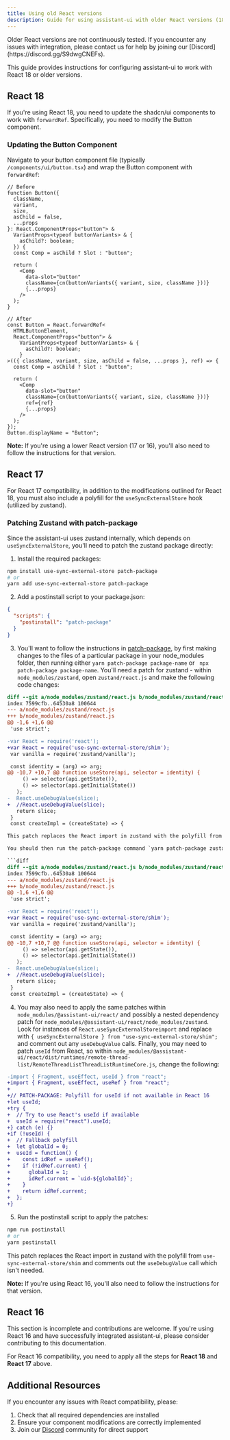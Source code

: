 ```yaml
---
title: Using old React versions
description: Guide for using assistant-ui with older React versions (18, 17, 16)
---
```



<Callout type="warning" title="Older React Versions">
  Older React versions are not continuously tested. If you encounter any issues
  with integration, please contact us for help by joining our
  [Discord](https://discord.gg/S9dwgCNEFs).
</Callout>

This guide provides instructions for configuring assistant-ui to work with React 18 or older versions.

## React 18

If you're using React 18, you need to update the shadcn/ui components to work with `forwardRef`. Specifically, you need to modify the Button component.

### Updating the Button Component

Navigate to your button component file (typically `/components/ui/button.tsx`) and wrap the Button component with `forwardRef`:

```tsx
// Before
function Button({
  className,
  variant,
  size,
  asChild = false,
  ...props
}: React.ComponentProps<"button"> &
  VariantProps<typeof buttonVariants> & {
    asChild?: boolean;
  }) {
  const Comp = asChild ? Slot : "button";

  return (
    <Comp
      data-slot="button"
      className={cn(buttonVariants({ variant, size, className }))}
      {...props}
    />
  );
}

// After
const Button = React.forwardRef<
  HTMLButtonElement,
  React.ComponentProps<"button"> &
    VariantProps<typeof buttonVariants> & {
      asChild?: boolean;
    }
>(({ className, variant, size, asChild = false, ...props }, ref) => {
  const Comp = asChild ? Slot : "button";

  return (
    <Comp
      data-slot="button"
      className={cn(buttonVariants({ variant, size, className }))}
      ref={ref}
      {...props}
    />
  );
});
Button.displayName = "Button";
```

**Note:** If you're using a lower React version (17 or 16), you'll also need to follow the instructions for that version.

## React 17

For React 17 compatibility, in addition to the modifications outlined for React 18, you must also include a polyfill for the `useSyncExternalStore` hook (utilized by zustand).

### Patching Zustand with patch-package

Since the assistant-ui uses zustand internally, which depends on `useSyncExternalStore`, you'll need to patch the zustand package directly:

1. Install the required packages:

```bash
npm install use-sync-external-store patch-package
# or
yarn add use-sync-external-store patch-package
```

2. Add a postinstall script to your package.json:

```json
{
  "scripts": {
    "postinstall": "patch-package"
  }
}
```

3. You'll want to follow the instructions in [patch-package](https://github.com/ds300/patch-package), by first making changes to the files of a particular package in your node_modules folder, then running either `yarn patch-package package-name` or ` npx patch-package package-name`. You'll need a patch for zustand - within `node_modules/zustand`, open `zustand/react.js` and make the following code changes:

```diff
diff --git a/node_modules/zustand/react.js b/node_modules/zustand/react.js
index 7599cfb..64530a8 100644
--- a/node_modules/zustand/react.js
+++ b/node_modules/zustand/react.js
@@ -1,6 +1,6 @@
 'use strict';

-var React = require('react');
+var React = require('use-sync-external-store/shim');
 var vanilla = require('zustand/vanilla');

 const identity = (arg) => arg;
@@ -10,7 +10,7 @@ function useStore(api, selector = identity) {
     () => selector(api.getState()),
     () => selector(api.getInitialState())
   );
-  React.useDebugValue(slice);
+  //React.useDebugValue(slice);
   return slice;
 }
 const createImpl = (createState) => {

This patch replaces the React import in zustand with the polyfill from `use-sync-external-store/shim` and comments out the `useDebugValue` call which isn't needed.

You should then run the patch-package command `yarn patch-package zustand` or `npx patch-package zustand` which should create a `packages` folder with a zustand patch file similar looking to this:

```diff
diff --git a/node_modules/zustand/react.js b/node_modules/zustand/react.js
index 7599cfb..64530a8 100644
--- a/node_modules/zustand/react.js
+++ b/node_modules/zustand/react.js
@@ -1,6 +1,6 @@
 'use strict';

-var React = require('react');
+var React = require('use-sync-external-store/shim');
 var vanilla = require('zustand/vanilla');

 const identity = (arg) => arg;
@@ -10,7 +10,7 @@ function useStore(api, selector = identity) {
     () => selector(api.getState()),
     () => selector(api.getInitialState())
   );
-  React.useDebugValue(slice);
+  //React.useDebugValue(slice);
   return slice;
 }
 const createImpl = (createState) => {
```

4. You may also need to apply the same patches within `node_modules/@assistant-ui/react/` and possibly a nested dependency patch for `node_modules/@assistant-ui/react/node_modules/zustand`. Look for instances of `React.useSyncExternalStoreimport` and replace with `{ useSyncExternalStore } from "use-sync-external-store/shim";` and comment out any `useDebugValue` calls. Finally, you may need to patch `useId` from React, so within `node_modules/@assistant-ui/react/dist/runtimes/remote-thread-list/RemoteThreadListThreadListRuntimeCore.js`, change the following:

```diff
-import { Fragment, useEffect, useId } from "react";
+import { Fragment, useEffect, useRef } from "react";
+
+// PATCH-PACKAGE: Polyfill for useId if not available in React 16
+let useId;
+try {
+  // Try to use React's useId if available
+  useId = require("react").useId;
+} catch (e) {}
+if (!useId) {
+  // Fallback polyfill
+  let globalId = 0;
+  useId = function() {
+    const idRef = useRef();
+    if (!idRef.current) {
+      globalId = 1;
+      idRef.current = `uid-${globalId}`;
+    }
+    return idRef.current;
+  };
+}
```

5. Run the postinstall script to apply the patches:

```bash
npm run postinstall
# or
yarn postinstall
```

This patch replaces the React import in zustand with the polyfill from `use-sync-external-store/shim` and comments out the `useDebugValue` call which isn't needed.

**Note:** If you're using React 16, you'll also need to follow the instructions for that version.

## React 16

<Callout type="info" title="Incomplete Section">
  This section is incomplete and contributions are welcome. If you're using
  React 16 and have successfully integrated assistant-ui, please consider
  contributing to this documentation.
</Callout>

For React 16 compatibility, you need to apply all the steps for **React 18** and **React 17** above.

## Additional Resources

If you encounter any issues with React compatibility, please:

1. Check that all required dependencies are installed
2. Ensure your component modifications are correctly implemented
3. Join our [Discord](https://discord.gg/S9dwgCNEFs) community for direct support
